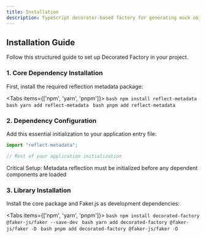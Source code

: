 ```yaml
---
title: Installation
description: TypeScript decorator-based factory for generating mock objects with Faker.js
---
```


## Installation Guide

Follow this structured guide to set up Decorated Factory in your project.

### 1. Core Dependency Installation

First, install the required reflection metadata package:

<Tabs items={['npm', 'yarn', 'pnpm']}>
    <Tab value="npm">
        ```bash
        npm install reflect-metadata
        ```
    </Tab>
    <Tab value="yarn">
        ```bash
        yarn add reflect-metadata
        ```
    </Tab>
    <Tab value="pnpm">
        ```bash
        pnpm add reflect-metadata
        ```
    </Tab>
</Tabs>

### 2. Dependency Configuration

Add this essential initialization to your application entry file:

```typescript
import "reflect-metadata";

// Rest of your application initialization
```

<Callout type="warning" icon="⚠️">
    Critical Setup: Metadata reflection must be initialized before any dependent components are loaded
</Callout>

### 3. Library Installation

Install the core package and Faker.js as development dependencies:

<Tabs items={['npm', 'yarn', 'pnpm']}>
    <Tab value="npm">
        ```bash
        npm install decorated-factory @faker-js/faker --save-dev
        ```
    </Tab>
    <Tab value="yarn">
        ```bash
        yarn add decorated-factory @faker-js/faker -D
        ```
    </Tab>
    <Tab value="pnpm">
        ```bash
        pnpm add decorated-factory @faker-js/faker -D
        ```
    </Tab>
</Tabs>


